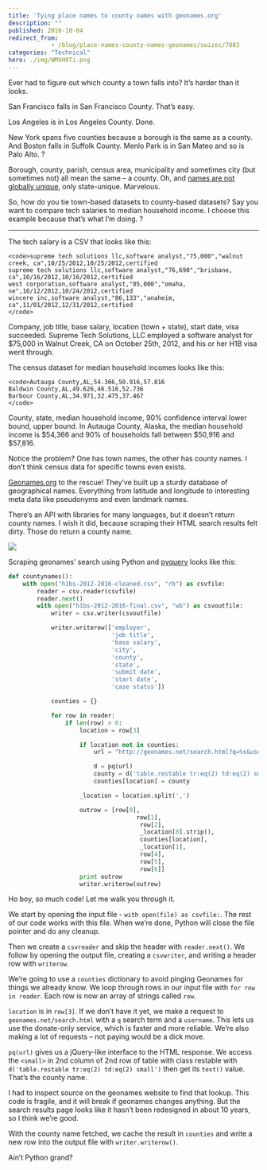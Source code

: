 ```yaml
---
title: 'Tying place names to county names with geonames.org'
description: ""
published: 2016-10-04
redirect_from: 
            - /blog/place-names-county-names-geonames/swizec/7083
categories: "Technical"
hero: ./img/WMXH9Ti.png
---
```


Ever had to figure out which county a town falls into? It’s harder than it looks.

San Francisco falls in San Francisco County. That’s easy.

Los Angeles is in Los Angeles County. Done.

New York spans five counties because a borough is the same as a county. And Boston falls in Suffolk County. Menlo Park is in San Mateo and so is Palo Alto. ?

Borough, county, parish, census area, municipality and sometimes city (but sometimes not) all mean the same – a county. Oh, and [names are not globally unique](http://swizec.com/blog/livecoding-24-choropleth-react-js/swizec/7078), only state-unique. Marvelous.

So, how do you tie town-based datasets to county-based datasets? Say you want to compare tech salaries to median household income. I choose this example because that’s what I’m doing. ?

* * *

The tech salary is a CSV that looks like this:

```undefined
<code>supreme tech solutions llc,software analyst,"75,000","walnut creek, ca",10/25/2012,10/25/2012,certified
supreme tech solutions llc,software analyst,"76,690","brisbane, ca",10/16/2012,10/16/2012,certified
west corporation,software analyst,"85,000","omaha, ne",10/12/2012,10/24/2012,certified
wincere inc,software analyst,"86,133","anaheim, ca",11/01/2012,12/31/2012,certified
</code>
```

Company, job title, base salary, location (town + state), start date, visa succeeded. Supreme Tech Solutions, LLC employed a software analyst for $75,000 in Walnut Creek, CA on October 25th, 2012, and his or her H1B visa went through.

The census dataset for median household incomes looks like this:

```undefined
<code>Autauga County,AL,54.366,50.916,57.816
Baldwin County,AL,49.626,46.516,52.736
Barbour County,AL,34.971,32.475,37.467
</code>
```

County, state, median household income, 90% confidence interval lower bound, upper bound. In Autauga County, Alaska, the median household income is $54,366 and 90% of households fall between $50,916 and $57,816.

Notice the problem? One has town names, the other has county names. I don’t think census data for specific towns even exists.

[Geonames.org](geonames.org) to the rescue! They’ve built up a sturdy database of geographical names. Everything from latitude and longitude to interesting meta data like pseudonyms and even landmark names.

There’s an API with libraries for many languages, but it doesn’t return county names. I wish it did, because scraping their HTML search results felt dirty. Those do return a county name.

![](./img/WMXH9Ti.png)

Scraping geonames’ search using Python and [pyquery](https://pythonhosted.org/pyquery/) looks like this:

```python
def countynames():
    with open("h1bs-2012-2016-cleaned.csv", "rb") as csvfile:
        reader = csv.reader(csvfile)
        reader.next()
        with open("h1bs-2012-2016-final.csv", "wb") as csvoutfile:
            writer = csv.writer(csvoutfile)

            writer.writerow(['employer',
                             'job title',
                             'base salary',
                             'city',
                             'county',
                             'state',
                             'submit date',
                             'start date',
                             'case status'])

            counties = {}

            for row in reader:
                if len(row) > 0:
                    location = row[3]

                    if location not in counties:
                        url = "http://geonames.net/search.html?q=%s&username=YOUR_USERNAME" % location.replace(' ', '+').replace(',', '')

                        d = pq(url)
                        county = d('table.restable tr:eq(2) td:eq(2) small').text()
                        counties[location] = county

                    _location = location.split(',')

                    outrow = [row[0],
                                    row[1],
                                     row[2],
                                     _location[0].strip(),
                                     counties[location],
                                     _location[1],
                                     row[4],
                                     row[5],
                                     row[6]]
                    print outrow
                    writer.writerow(outrow)
```

Ho boy, so much code! Let me walk you through it.

We start by opening the input file - `with open(file) as csvfile:`. The rest of our code works with this file. When we’re done, Python will close the file pointer and do any cleanup.

Then we create a `csvreader` and skip the header with `reader.next()`. We follow by opening the output file, creating a `csvwriter`, and writing a header row with `writerow`.

We’re going to use a `counties` dictionary to avoid pinging Geonames for things we already know. We loop through rows in our input file with `for row in reader`. Each row is now an array of strings called `row`.

`location` is in `row[3]`. If we don’t have it yet, we make a request to `geonames.net/search.html` with a `q` search term and a `username`. This lets us use the donate-only service, which is faster and more reliable. We’re also making a lot of requests – not paying would be a dick move.

`pq(url)` gives us a jQuery-like interface to the HTML response. We access the `<small>` in 2nd column of 2nd row of table with class restable with `d('table.restable tr:eq(2) td:eq(2) small')` then get its `text()` value. That’s the county name.

I had to inspect source on the geonames website to find that lookup. This code is fragile, and it will break if geonames changes anything. But the search results page looks like it hasn’t been redesigned in about 10 years, so I think we’re good.

With the county name fetched, we cache the result in `counties` and write a new row into the output file with `writer.writerow()`.

Ain’t Python grand?
